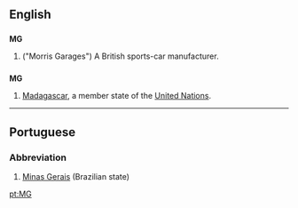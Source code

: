 {{see|mg|Mg}}
==English==

==={{initialism}}===
{{wikipedia|MG (car)}}
'''MG'''

# ("Morris Garages") A British sports-car manufacturer.

==={{abbreviation}}===
'''MG'''

# [[Madagascar]], a member state of the [[United Nations]].

----

==Portuguese==

===Abbreviation===
{{infl|pt|abbreviation}}

# [[Minas Gerais]] (Brazilian state)

[[pt:MG]]